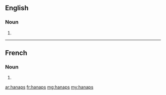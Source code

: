 ==English==

===Noun===
{{head|en|plural}}

# {{plural of|hanap|lang=en}}

----

==French==

===Noun===
{{head|fr|plural}}

# {{plural of|hanap|lang=fr}}

[[ar:hanaps]]
[[fr:hanaps]]
[[mg:hanaps]]
[[my:hanaps]]